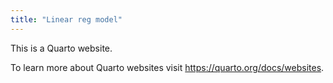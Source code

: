```yaml
---
title: "Linear reg model"
---
```


This is a Quarto website.

To learn more about Quarto websites visit <https://quarto.org/docs/websites>.
